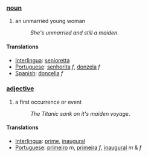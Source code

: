 === [[noun]] ===
# an unmarried young woman
#:''She's unmarried and still a maiden''.

==== Translations ====
*[[Interlingua]]: [[senioretta]]
*[[Portuguese]]: [[senhorita]] ''f'', [[donzela]] ''f''
*[[Spanish]]: [[doncella]] ''f''

===[[adjective]]===
# a first occurrence or event 
#:''The Titanic sank on it's maiden voyage''.

==== Translations ====
*[[Interlingua]]: [[prime]], [[inaugural]]
*[[Portuguese]]: [[primeiro]] ''m'', [[primeira]] ''f'', [[inaugural]] ''m'' & ''f''